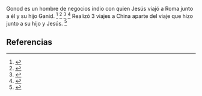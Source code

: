 Gonod es un hombre de negocios indio con quien Jesús viajó a Roma junto a él y su hijo Ganid. <ref>{{lib|LU|130}}</ref> <ref>{{lib|LU|132}}</ref> <ref>{{lib|LU|133}}</ref> <ref>{{lib|LU|129|2|9}}</ref> Realizó 3 viajes a China aparte del viaje que hizo junto a su hijo y Jesús. <ref>{{lib|LU|130|0|6}}</ref> 

== Referencias ==
<references />
